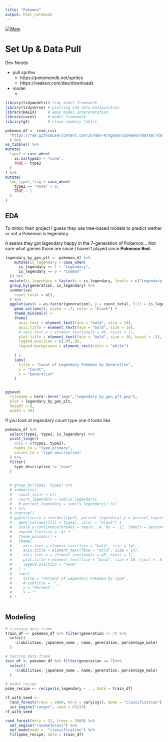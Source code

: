 ```yaml
---
title: "Pokemon"
output: html_notebook
---
```


[![Mew](https://img.pokemondb.net/sprites/red-blue/normal/mew.png)](http://pokemondb.net/pokedex/mew)


# Set Up & Data Pull

Dev Needs

+ pull sprites 
  + https://pokemondb.net/sprites
  + https://veekun.com/dex/downloads
  
+ model
  + 
  

```r
library(tidymodels)# tidy model framework
library(tidyverse) # plotting and data manipulation
library(DALEX)     # easy model interpretation
library(caret)     # model framework
library(gt)        # clean summary tablss
```

```r
pokemon_df <- read_csv(
  "https://raw.githubusercontent.com/Jordan-Krogmann/pokemon/master/data/pokemon.csv"
  ) %>%
as_tibble() %>%
mutate(
  type2 = case_when(
    is.na(type2) ~ "none",
    TRUE ~ type2
  )
) %>%
mutate(
  two_types_flag = case_when(
    type2 == "none" ~ 0,
    TRUE ~ 1
  )
)
```

## EDA

To mimic their project I guess they use tree-based models to predict wether or not a Pokemon is legendary.

It seems they got legendary happy in the 7-generation of Pokemon... Not sure what games those are since I haven't played since **Pokemon Red**.

```r
legendary_by_gen_plt <- pokemon_df %>% 
    mutate(is_legendary = case_when(
      is_legendary == 1 ~ "Legendary",
      is_legendary == 0 ~ "Common"
  )) %>% 
  mutate(is_legendary = factor(x = is_legendary, levels = c("Legendary", "Common"))) %>% 
  group_by(generation, is_legendary) %>% 
  summarise(
    count_total = n(),
  ) %>% 
  ggplot(aes(x = as.factor(generation), y = count_total, fill = is_legendary)) + 
    geom_col(aes(), alpha = .7, color = "black") + 
    theme_minimal() + 
    theme(
      axis.text = element_text(face = "bold", size = 14),
      axis.title = element_text(face = "bold", size = 14),
      # axis.text.x = element_text(angle = 45, hjust = 1),
      plot.title = element_text(face = "bold", size = 18, hjust = .5),
      legend.position = c(.95,.9),
      legend.background = element_rect(color = "white")
      
    ) + 
    labs(
      title = "Count of Legendary Pokemon by Generation",
      y = "Count",
      x = "Generation"
    )


ggsave(
  filename = here::here("imgs","legendary_by_gen_plt.png"),
  plot = legendary_by_gen_plt,
  height = 8,
  width = 10)

```


If you look at legendary count type one it looks like 
```r
pokemon_df %>% 
  select(type1, type2, is_legendary) %>% 
  pivot_longer(
    cols = c(type1, type2),
    names_to = "type_primary",
    values_to = "type_description"
  ) %>% 
  filter(
    type_description != "none"
  )
  
  
  # group_by(type1, type2) %>% 
  # summarise(
  #   count_total = n(),
  #   count_legendary = sum(is_legendary),
  #   # percent_legendary = sum(is_legendary)/ n()
  # ) %>% 
  # ungroup()
  # ggplot(aes(x = reorder(type1, percent_legendary),y = percent_legendary))  +
  #   geom_col(aes(fill = type1), color = "black") + 
  #   scale_y_continuous(breaks = seq(0, .4, by = .1), labels = percent) +
  #   expand_limits(y = .4) + 
  #   theme_minimal() + 
  #   theme(
  #     axis.text = element_text(face = "bold", size = 14),
  #     axis.title = element_text(face = "bold", size = 14),
  #     axis.text.x = element_text(angle = 45, hjust = 1),
  #     plot.title = element_text(face = "bold", size = 16, hjust = .5),
  #     legend.position = "none"
  #   ) + 
  #   labs(
  #     title = "Percent of Legendary Pokemon by Type",
  #     # subtitle = "",
  #     y = "Percent",
  #     x = ""
  # )
    
```

## Modeling

```r
# training data frame
train_df <- pokemon_df %>% filter(generation != 7) %>% 
  select(
    -c(abilities, japanese_name , name, generation, percentage_male)
  ) 

# testing data frame
test_df <- pokemon_df %>% filter(generation == 7)%>% 
  select(
    -c(abilities, japanese_name , name, generation, percentage_male)
  )
```

```r
# model recipe
poke_recipe <- recipe(is_legendary ~ . , data = train_df)
```


```r
rf_with_seed <- 
  rand_forest(trees = 2000, mtry = varying(), mode = "classification") %>%
  set_engine("ranger", seed = 63233)
rf_with_seed
```


```r
rand_forest(mtry = 12, trees = 2000) %>%
  set_engine("randomforest") %>%
  set_mode(mode =  "classification") %>% 
  fit(poke_recipe, data = train_df)
```


